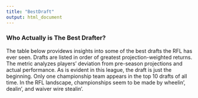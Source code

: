 ```yaml
---
title: "BestDraft"
output: html_document
---
```


### Who Actually is The Best Drafter?
The table below providews insights into some of the best drafts the RFL has ever seen. Drafts are listed in order of greatest projection-weighted returns. The metric analyzes players' deviation from pre-season projections and actual performance. As is evident in this league, the draft is just the beginning. Only one championship team appears in the top 10 drafts of all time. In the RFL landscape, championships seem to be made by wheelin', dealin', and waiver wire stealin'. 